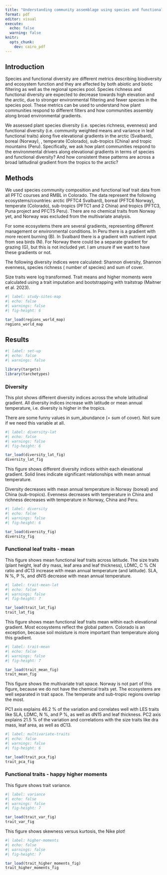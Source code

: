 ```yaml
---
title: "Understanding community assemblage using species and functional diversity across elevational gradients from the tropics to the arctic"
format: pdf
editor: visual
execute: 
  echo: false
  warning: false
knitr:
  opts_chunk: 
    dev: cairo_pdf
---
```


## Introduction

Species and functional diversity are different metrics describing biodiversity and ecosystem function and they are affected by both abiotic and biotic filtering as well as the regional species pool. Species richness and functional diversity are expected to decrease towards high elevation and the arctic, due to stronger environmental filtering and fewer species in the species pool. These metrics can be used to understand how plant communities respond to different filters and how communities assembly along broad environmental gradients.

We assessed plant species diversity (i.e. species richness, evenness) and functional diversity (i.e. community weighted means and variance in leaf functional traits) along five elevational gradients in the arctic (Svalbard), boreal (Norway), , temperate (Colorado), sub-tropics (China) and tropic mountains (Peru). Specifically, we ask how plant communities respond to the environmental drivers along elevational gradients in terms of species and functional diversity? And how consistent these patterns are across a broad latitudinal gradient from the tropics to the arctic?

## Methods

We used species community composition and functional leaf trait data from all PFTC courses and RMBL in Colorado. The data represent the following ecosystems/countries: arctic (PFTC4 Svalbard), boreal (PFTC6 Norway), temperate (Colorado), sub-tropics (PFTC1 and 2 China) and tropics (PFTC3, Puna project and PFCT5 Peru). There are no chemical traits from Norway yet, and Norway was excluded from the multivariate analysis.

For some ecosystems there are several gradients, representing different management or environmental conditions. In Peru there is a gradient with more recent burning (B). In Svalbard there is a gradient with nutrient input from sea birds (N). For Norway there could be a separate gradient for grazing (G), but this is not included yet. I am unsure if we want to have these gradients or not.

The following diversity indices were calculated: Shannon diversity, Shannon evenness, species richness ( number of species) and sum of cover.

Size traits were log transformed. Trait means and higher moments were calculated using a trait imputation and bootstrapping with traitstrap (Maitner et al. 2023).

```r
#| label: study-sites-map
#| echo: false
#| warnings: false
#| fig-height: 6

tar_load(regions_world_map)
regions_world_map

```

\newpage

## Results

```r
#| label: set-up
#| echo: false
#| warnings: false

library(targets)
library(tarchetypes)

```

### Diversity

This plot shows different diversity indices across the whole latitudinal gradient. All diversity indices increase with latitude or mean annual temperature, i.e. diversity is higher in the tropics.

There are some funny values in sum_abundance (= sum of cover). Not sure if we need this variable at all.

```r
#| label: diversity-lat
#| echo: false
#| warnings: false
#| fig-height: 6

tar_load(diversity_lat_fig)
diversity_lat_fig

```

\newpage

This figure shows different diversity indices within each elevational gradient. Solid lines indicate significant relationships with mean annual temperature.

Diversity decreases with mean annual temperature in Norway (boreal) and China (sub-tropics). Evenness decreases with temperature in China and richness decreases with temperature in Norway, China and Peru.

```r
#| label: diversity
#| echo: false
#| warnings: false
#| fig-height: 6

tar_load(diversity_fig)
diversity_fig

```

\newpage

### Functional leaf traits - mean

This figure shows mean functional leaf traits across latitude. The size traits (plant height, leaf dry mass, leaf area and leaf thickness), LDMC, C % CN ratio and dC13 increase with mean annual temperature (and latitude). SLA, N %, P %, and dN15 decrease with mean annual temperature.

```r
#| label: trait-mean-lat
#| echo: false
#| warnings: false
#| fig-height: 7

tar_load(trait_lat_fig)
trait_lat_fig

```

\newpage

This figure shows mean functional leaf traits mean within each elevational gradient. Most ecosystems reflect the global pattern. Colorado is an exception, because soil moisture is more important than temperature along this gradient.

```r
#| label: trait-mean
#| echo: false
#| warnings: false
#| fig-height: 7

tar_load(trait_mean_fig)
trait_mean_fig

```

\newpage

This figure shows the multivariate trait space. Norway is not part of this figure, because we do not have the chemical traits yet. The ecosystems are well separated in trait space. The temperate and sub-tropic regions overlap the most.

PC1 axis explains 46.2 % of the variation and correlates well with LES traits like SLA, LDMC, N %, and P %, as well as dN15 and leaf thickness. PC2 axis explains 21.5 % of the variation and correlations with the size traits like dra mass, leaf area, as well as dC13.

```r
#| label: multivariate-traits
#| echo: false
#| warnings: false
#| fig-height: 6

tar_load(trait_pca_fig)
trait_pca_fig

```

\newpage

### Functional traits - happy higher moments

This figure shows trait variance.

```r
#| label: variance
#| echo: false
#| warnings: false
#| fig-height: 7

tar_load(trait_var_fig)
trait_var_fig

```

\newpage

This figure shows skewness versus kurtosis, the Nike plot!

```r
#| label: higher-moments
#| echo: false
#| warnings: false
#| fig-height: 7

tar_load(trait_higher_moments_fig)
trait_higher_moments_fig

```